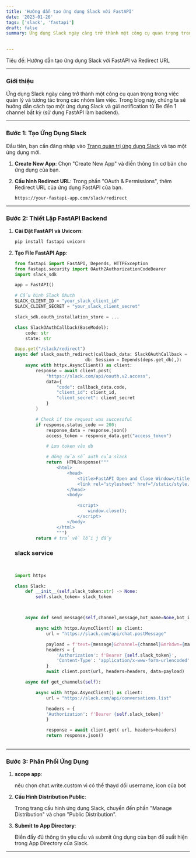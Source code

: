 ```yaml
---
title: 'Hướng dẫn tạo ứng dụng Slack với FastAPI'
date: '2023-01-26'
tags: ['slack', 'fastapi']
draft: false
summary: Ứng dụng Slack ngày càng trở thành một công cụ quan trọng trong việc quản lý và tương tác trong các nhóm làm việc. Trong blog này, chúng ta sẽ hướng dẫn cách tạo một ứng dụng Slack 
 

---
```

Tiêu đề: Hướng dẫn tạo ứng dụng Slack với FastAPI và Redirect URL

---

### Giới thiệu

Ứng dụng Slack ngày càng trở thành một công cụ quan trọng trong việc quản lý và tương tác trong các nhóm làm việc. Trong blog này, chúng ta sẽ hướng dẫn cách tạo một ứng dụng Slack và gửi notification từ Be đến 1 channel bất kỳ (sử dụng FastAPI làm backend). 

---

### Bước 1: Tạo Ứng Dụng Slack

Đầu tiên, bạn cần đăng nhập vào [Trang quản trị ứng dụng Slack](https://api.slack.com/apps) và tạo một ứng dụng mới.

1. **Create New App**: Chọn "Create New App" và điền thông tin cơ bản cho ứng dụng của bạn.

2. **Cấu hình Redirect URL**: Trong phần "OAuth & Permissions", thêm Redirect URL của ứng dụng FastAPI của bạn.

    ```
    https://your-fastapi-app.com/slack/redirect
    ```

---

### Bước 2: Thiết Lập FastAPI Backend

1. **Cài Đặt FastAPI và Uvicorn**:

    ```bash
    pip install fastapi uvicorn
    ```

2. **Tạo File FastAPI App**:

    ```python
    from fastapi import FastAPI, Depends, HTTPException
    from fastapi.security import OAuth2AuthorizationCodeBearer
    import slack_sdk

    app = FastAPI()

    # Cấu hình Slack OAuth
    SLACK_CLIENT_ID = "your_slack_client_id"
    SLACK_CLIENT_SECRET = "your_slack_client_secret"

    slack_sdk.oauth_installation_store = ...

    class SlackOAuthCallback(BaseModel):
        code: str
        state: str

    @app.get("/slack/redirect")
    async def slack_oauth_redirect(callback_data: SlackOAuthCallback = Depends(),
                               db: Session = Depends(deps.get_db),):
        async with httpx.AsyncClient() as client:
            response = await client.post(
                "https://slack.com/api/oauth.v2.access",
                data={
                    "code": callback_data.code,
                    "client_id": client_id,
                    "client_secret": client_secret
                }
            )

            # Check if the request was successful
            if response.status_code == 200:
                response_data = response.json()
                access_token = response_data.get("access_token")

                # Lưu token vào db

                # đóng cửa sổ auth của slack
                return  HTMLResponse("""
                    <html>
                        <head>
                            <title>FastAPI Open and Close Window</title>
                            <link rel="stylesheet" href="/static/style.css">
                        </head>
                        <body>

                            <script>
                                window.close();
                            </script>
                        </body>
                    </html>
                    """)
            return # trả về lỗi j đấy


    ```

    ### slack service

    ```python


    import httpx

    class Slack:
        def __init__(self,slack_token:str) -> None:
            self.slack_token= slack_token



        async def send_message(self,channel,message,bot_name=None,bot_icon=None,is_unfurl=None,markdn=False,):

            async with httpx.AsyncClient() as client:
                url = "https://slack.com/api/chat.postMessage"

                payload = f'text={message}&channel={channel}&mrkdwn={markdn}&username={bot_name}&icon_url={bot_icon}'
                headers = {
                    'Authorization': f'Bearer {self.slack_token}',
                    'Content-Type': 'application/x-www-form-urlencoded'
                }
                await client.post(url, headers=headers, data=payload)

        async def get_channels(self):

            async with httpx.AsyncClient() as client:
                url = "https://slack.com/api/conversations.list"

                headers = {
                'Authorization': f'Bearer {self.slack_token}'
                }

                response = await client.get( url, headers=headers)
                return response.json()
            
    ```
---

### Bước 3: Phân Phối Ứng Dụng

1. **scope app**:

    nêu chọn chat.write.custom vì có thể thayd dổi username, icon của bot

2. **Cấu Hình Distribution Public**:

    Trong trang cấu hình ứng dụng Slack, chuyển đến phần "Manage Distribution" và chọn "Public Distribution".

3. **Submit to App Directory**:

    Điền đầy đủ thông tin yêu cầu và submit ứng dụng của bạn để xuất hiện trong App Directory của Slack.

---

